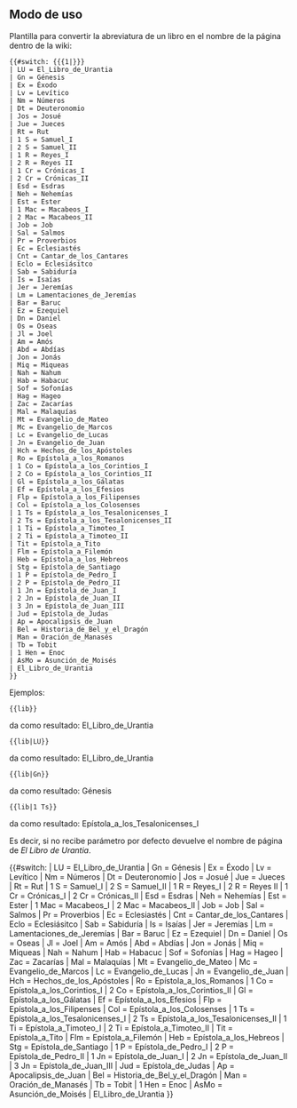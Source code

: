 <noinclude>
== Modo de uso ==
Plantilla para convertir la abreviatura de un libro en el nombre de la página dentro de la wiki:

<pre>
{{#switch: {{{1|}}}
| LU = El_Libro_de_Urantia
| Gn = Génesis
| Ex = Éxodo
| Lv = Levítico
| Nm = Números
| Dt = Deuteronomio
| Jos = Josué
| Jue = Jueces
| Rt = Rut
| 1 S = Samuel_I
| 2 S = Samuel_II
| 1 R = Reyes_I
| 2 R = Reyes II
| 1 Cr = Crónicas_I
| 2 Cr = Crónicas_II
| Esd = Esdras
| Neh = Nehemías
| Est = Ester
| 1 Mac = Macabeos_I
| 2 Mac = Macabeos_II
| Job = Job
| Sal = Salmos
| Pr = Proverbios
| Ec = Eclesiastés
| Cnt = Cantar_de_los_Cantares
| Eclo = Eclesiásitco
| Sab = Sabiduría
| Is = Isaías
| Jer = Jeremías
| Lm = Lamentaciones_de_Jeremías
| Bar = Baruc
| Ez = Ezequiel
| Dn = Daniel
| Os = Oseas
| Jl = Joel
| Am = Amós
| Abd = Abdías
| Jon = Jonás
| Miq = Miqueas
| Nah = Nahum
| Hab = Habacuc
| Sof = Sofonías
| Hag = Hageo
| Zac = Zacarías
| Mal = Malaquías
| Mt = Evangelio_de_Mateo
| Mc = Evangelio_de_Marcos
| Lc = Evangelio_de_Lucas
| Jn = Evangelio_de_Juan
| Hch = Hechos_de_los_Apóstoles
| Ro = Epístola_a_los_Romanos
| 1 Co = Epístola_a_los_Corintios_I
| 2 Co = Epístola_a_los_Corintios_II
| Gl = Epístola_a_los_Gálatas
| Ef = Epístola_a_los_Efesios
| Flp = Epístola_a_los_Filipenses
| Col = Epístola_a_los_Colosenses
| 1 Ts = Epístola_a_los_Tesalonicenses_I
| 2 Ts = Epístola_a_los_Tesalonicenses_II
| 1 Ti = Epístola_a_Timoteo_I
| 2 Ti = Epístola_a_Timoteo_II
| Tit = Epístola_a_Tito
| Flm = Epístola_a_Filemón
| Heb = Epístola_a_los_Hebreos
| Stg = Epístola_de_Santiago
| 1 P = Epístola_de_Pedro_I
| 2 P = Epístola_de_Pedro_II
| 1 Jn = Epístola_de_Juan_I
| 2 Jn = Epístola_de_Juan_II
| 3 Jn = Epístola_de_Juan_III
| Jud = Epístola_de_Judas
| Ap = Apocalipsis_de_Juan
| Bel = Historia_de_Bel_y_el_Dragón
| Man = Oración_de_Manasés
| Tb = Tobit
| 1 Hen = Enoc
| AsMo = Asunción_de_Moisés
| El_Libro_de_Urantia
}}
</pre>

Ejemplos:

<pre>{{lib}}</pre> da como resultado: El_Libro_de_Urantia

<pre>{{lib|LU}}</pre> da como resultado: El_Libro_de_Urantia

<pre>{{lib|Gn}}</pre> da como resultado: Génesis

<pre>{{lib|1 Ts}}</pre> da como resultado: Epístola_a_los_Tesalonicenses_I

Es decir, si no recibe parámetro por defecto devuelve el nombre de página de ''El Libro de Urantia''.

</noinclude>

{{#switch: {{{1|}}}
| LU = El_Libro_de_Urantia
| Gn = Génesis
| Ex = Éxodo
| Lv = Levítico
| Nm = Números
| Dt = Deuteronomio
| Jos = Josué
| Jue = Jueces
| Rt = Rut
| 1 S = Samuel_I
| 2 S = Samuel_II
| 1 R = Reyes_I
| 2 R = Reyes II
| 1 Cr = Crónicas_I
| 2 Cr = Crónicas_II
| Esd = Esdras
| Neh = Nehemías
| Est = Ester
| 1 Mac = Macabeos_I
| 2 Mac = Macabeos_II
| Job = Job
| Sal = Salmos
| Pr = Proverbios
| Ec = Eclesiastés
| Cnt = Cantar_de_los_Cantares
| Eclo = Eclesiásitco
| Sab = Sabiduría
| Is = Isaías
| Jer = Jeremías
| Lm = Lamentaciones_de_Jeremías
| Bar = Baruc
| Ez = Ezequiel
| Dn = Daniel
| Os = Oseas
| Jl = Joel
| Am = Amós
| Abd = Abdías
| Jon = Jonás
| Miq = Miqueas
| Nah = Nahum
| Hab = Habacuc
| Sof = Sofonías
| Hag = Hageo
| Zac = Zacarías
| Mal = Malaquías
| Mt = Evangelio_de_Mateo
| Mc = Evangelio_de_Marcos
| Lc = Evangelio_de_Lucas
| Jn = Evangelio_de_Juan
| Hch = Hechos_de_los_Apóstoles
| Ro = Epístola_a_los_Romanos
| 1 Co = Epístola_a_los_Corintios_I
| 2 Co = Epístola_a_los_Corintios_II
| Gl = Epístola_a_los_Gálatas
| Ef = Epístola_a_los_Efesios
| Flp = Epístola_a_los_Filipenses
| Col = Epístola_a_los_Colosenses
| 1 Ts = Epístola_a_los_Tesalonicenses_I
| 2 Ts = Epístola_a_los_Tesalonicenses_II
| 1 Ti = Epístola_a_Timoteo_I
| 2 Ti = Epístola_a_Timoteo_II
| Tit = Epístola_a_Tito
| Flm = Epístola_a_Filemón
| Heb = Epístola_a_los_Hebreos
| Stg = Epístola_de_Santiago
| 1 P = Epístola_de_Pedro_I
| 2 P = Epístola_de_Pedro_II
| 1 Jn = Epístola_de_Juan_I
| 2 Jn = Epístola_de_Juan_II
| 3 Jn = Epístola_de_Juan_III
| Jud = Epístola_de_Judas
| Ap = Apocalipsis_de_Juan
| Bel = Historia_de_Bel_y_el_Dragón
| Man = Oración_de_Manasés
| Tb = Tobit
| 1 Hen = Enoc
| AsMo = Asunción_de_Moisés
| El_Libro_de_Urantia
}}